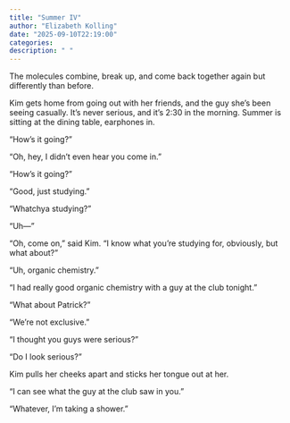```yaml
---
title: "Summer IV"
author: "Elizabeth Kolling"
date: "2025-09-10T22:19:00"
categories: 
description: " "
---
```



The molecules combine, break up, and come back together again but differently than before.

Kim gets home from going out with her friends, and the guy she’s been seeing casually. It’s never serious, and it’s 2:30 in the morning. Summer is sitting at the dining table, earphones in. 

“How’s it going?”

“Oh, hey, I didn’t even hear you come in.” 

“How’s it going?”

“Good, just studying.”

“Whatchya studying?”

“Uh—”

“Oh, come on,” said Kim. “I know what you’re studying for, obviously, but what about?”

“Uh, organic chemistry.” 

"I had really good organic chemistry with a guy at the club tonight."

"What about Patrick?"

"We're not exclusive."

"I thought you guys were serious?"

"Do I look serious?"

Kim pulls her cheeks apart and sticks her tongue out at her.

"I can see what the guy at the club saw in you."

“Whatever, I’m taking a shower.”